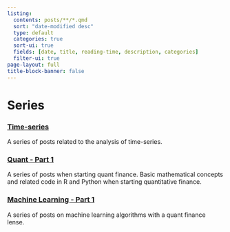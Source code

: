 ```yaml
---
listing:
  contents: posts/**/*.qmd
  sort: "date-modified desc"
  type: default
  categories: true
  sort-ui: true
  fields: [date, title, reading-time, description, categories]
  filter-ui: true
page-layout: full
title-block-banner: false
---
```


# Series 

### [Time-series](time-series.html)
A series of posts related to the analysis of time-series.

### [Quant - Part 1](quant-part1.html)
A series of posts when starting quant finance.  Basic mathematical concepts and related code in R and Python when starting quantitative finance.  

### [Machine Learning - Part 1](machine-learning-part1.html)
A series of posts on machine learning algorithms with a quant finance lense.  
